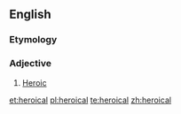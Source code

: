 ==English==

===Etymology===
{{suffix|hero|ical|lang=en}}

===Adjective===
{{en-adj}}
# [[heroic|Heroic]]

[[et:heroical]]
[[pl:heroical]]
[[te:heroical]]
[[zh:heroical]]